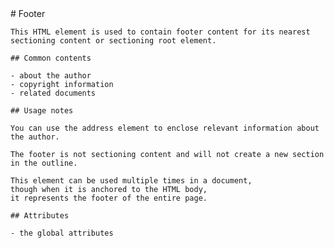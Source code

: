 
<MainHeader/>
<main>
  <article>
    # Footer

    This HTML element is used to contain footer content for its nearest sectioning content or sectioning root element.

    ## Common contents

    - about the author
    - copyright information
    - related documents

    ## Usage notes

    You can use the address element to enclose relevant information about the author.

    The footer is not sectioning content and will not create a new section in the outline.

    This element can be used multiple times in a document,
    though when it is anchored to the HTML body,
    it represents the footer of the entire page.

    ## Attributes

    - the global attributes

  </article>
</main>